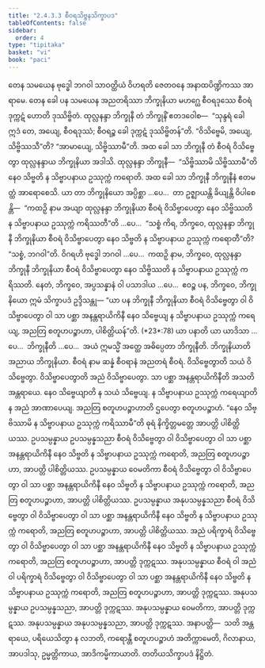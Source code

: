 ```yaml
---
title: "2.4.3.3 စီဝရသိဗ္ဗနသိက္ခာပဒ"
tableOfContents: false
sidebar:
  order: 4
type: "tipitaka"
basket: "vi"
book: "paci"
---
```



<DynamicBreadcrumb />

<Division number="892" book="paci">

<Paragraph number="2801" book="paci">
တေန သမယေန ဗုဒ္ဓေါ ဘဂဝါ သာဝတ္ထိယံ ဝိဟရတိ ဇေတဝနေ အနာထပိဏ္ဍိကဿ အာရာမေ. တေန ခေါ ပန သမယေန အညတရိဿာ ဘိက္ခုနိယာ မဟဂ္ဃေ စီဝရဒုဿေ စီဝရံ ဒုက္ကဋံ ဟောတိ ဒုဿိဗ္ဗိတံ. ထုလ္လနန္ဒာ ဘိက္ခုနီ တံ ဘိက္ခုနိံ ဧတဒဝေါစ—  “သုန္ဒရံ ခေါ ဣဒံ တေ, အယျေ, စီဝရဒုဿံ; စီဝရဉ္စ ခေါ ဒုက္ကဋံ ဒုဿိဗ္ဗိတန်”တိ. “ဝိသိဗ္ဗေမိ, အယျေ, သိဗ္ဗိဿသီ”တိ? “အာမာယျေ, သိဗ္ဗိဿာမီ”တိ. အထ ခေါ သာ ဘိက္ခုနီ တံ စီဝရံ ဝိသိဗ္ဗေတွာ ထုလ္လနန္ဒာယ ဘိက္ခုနိယာ အဒါသိ. ထုလ္လနန္ဒာ ဘိက္ခုနီ—  “သိဗ္ဗိဿာမိ သိဗ္ဗိဿာမီ”တိ နေဝ သိဗ္ဗတိ န သိဗ္ဗာပနာယ ဥဿုက္ကံ ကရောတိ.
</Paragraph>

<Paragraph number="2802" book="paci">
အထ ခေါ သာ ဘိက္ခုနီ ဘိက္ခုနီနံ ဧတမတ္ထံ အာရောစေသိ. ယာ တာ ဘိက္ခုနိယော အပ္ပိစ္ဆာ …ပေ…  တာ ဥဇ္ဈာယန္တိ ခိယျန္တိ ဝိပါစေန္တိ—  “ကထဉှိ နာမ အယျာ ထုလ္လနန္ဒာ ဘိက္ခုနိယာ စီဝရံ ဝိသိဗ္ဗာပေတွာ နေဝ သိဗ္ဗိဿတိ န သိဗ္ဗာပနာယ ဥဿုက္ကံ ကရိဿတီ”တိ …ပေ…  “သစ္စံ ကိရ, ဘိက္ခဝေ, ထုလ္လနန္ဒာ ဘိက္ခုနီ ဘိက္ခုနိယာ စီဝရံ ဝိသိဗ္ဗာပေတွာ နေဝ သိဗ္ဗတိ န သိဗ္ဗာပနာယ ဥဿုက္ကံ ကရောတီ”တိ? “သစ္စံ, ဘဂဝါ”တိ. ဝိဂရဟိ ဗုဒ္ဓေါ ဘဂဝါ …ပေ…  ကထဉှိ နာမ, ဘိက္ခဝေ, ထုလ္လနန္ဒာ ဘိက္ခုနီ ဘိက္ခုနိယာ စီဝရံ ဝိသိဗ္ဗာပေတွာ နေဝ သိဗ္ဗိဿတိ န သိဗ္ဗာပနာယ ဥဿုက္ကံ ကရိဿတိ. နေတံ, ဘိက္ခဝေ, အပ္ပသန္နာနံ ဝါ ပသာဒါယ …ပေ…  ဧဝဉ္စ ပန, ဘိက္ခဝေ, ဘိက္ခုနိယော ဣမံ သိက္ခာပဒံ ဥဒ္ဒိသန္တု—
</Paragraph>

</Division>
<Division number="893" book="paci">

<Paragraph number="2803" book="paci">
<Emphasis>“ယာ ပန ဘိက္ခုနီ ဘိက္ခုနိယာ စီဝရံ ဝိသိဗ္ဗေတွာ ဝါ ဝိသိဗ္ဗာပေတွာ ဝါ သာ ပစ္ဆာ အနန္တရာယိကိနီ နေဝ သိဗ္ဗေယျ န သိဗ္ဗာပနာယ ဥဿုက္ကံ ကရေယျ, အညတြ စတူဟပဉ္စာဟာ, ပါစိတ္တိယန်”</Emphasis>တိ. (*23*:<Emphasis>78</Emphasis>)
</Paragraph>

</Division>
<Division number="894" book="paci">

<Paragraph number="2804" book="paci">
<Emphasis>ယာ ပနာ</Emphasis>တိ ယာ ယာဒိသာ …ပေ…  <Emphasis>ဘိက္ခုနီ</Emphasis>တိ …ပေ…  အယံ ဣမသ္မိံ အတ္ထေ အဓိပ္ပေတာ ဘိက္ခုနီတိ.
</Paragraph>

<Paragraph number="2805" book="paci">
<Emphasis>ဘိက္ခုနိယာ</Emphasis>တိ အညာယ ဘိက္ခုနိယာ.
</Paragraph>

<Paragraph number="2806" book="paci">
<Emphasis>စီဝရံ</Emphasis> နာမ ဆန္နံ စီဝရာနံ အညတရံ စီဝရံ.
</Paragraph>

<Paragraph number="2807" book="paci">
<Emphasis>ဝိသိဗ္ဗေတွာ</Emphasis>တိ သယံ ဝိသိဗ္ဗေတွာ. <Emphasis>ဝိသိဗ္ဗာပေတွာ</Emphasis>တိ အညံ ဝိသိဗ္ဗာပေတွာ.
</Paragraph>

<Paragraph number="2808" book="paci">
<Emphasis>သာ ပစ္ဆာ အနန္တရာယိကိနီ</Emphasis>တိ အသတိ အန္တရာယေ.
</Paragraph>

<Paragraph number="2809" book="paci">
<Emphasis>နေဝ သိဗ္ဗေယျာ</Emphasis>တိ န သယံ သိဗ္ဗေယျ. <Emphasis>န သိဗ္ဗာပနာယ ဥဿုက္ကံ ကရေယျာ</Emphasis>တိ န အညံ အာဏာပေယျ.
</Paragraph>

<Paragraph number="2810" book="paci">
<Emphasis>အညတြ စတူဟပဉ္စာဟာ</Emphasis>တိ ဌပေတွာ စတူဟပဉ္စာဟံ. “နေဝ သိဗ္ဗိဿာမိ န သိဗ္ဗာပနာယ ဥဿုက္ကံ ကရိဿာမီ”တိ ဓုရံ နိက္ခိတ္တမတ္တေ အာပတ္တိ ပါစိတ္တိယဿ.
</Paragraph>

</Division>
<Division number="895" book="paci">

<Paragraph number="2811" book="paci">
ဥပသမ္ပန္နာယ ဥပသမ္ပန္နသညာ စီဝရံ ဝိသိဗ္ဗေတွာ ဝါ ဝိသိဗ္ဗာပေတွာ ဝါ သာ ပစ္ဆာ အနန္တရာယိကိနီ နေဝ သိဗ္ဗတိ န သိဗ္ဗာပနာယ ဥဿုက္ကံ ကရောတိ, အညတြ စတူဟပဉ္စာဟာ, အာပတ္တိ ပါစိတ္တိယဿ. ဥပသမ္ပန္နာယ ဝေမတိကာ စီဝရံ ဝိသိဗ္ဗေတွာ ဝါ ဝိသိဗ္ဗာပေတွာ ဝါ သာ ပစ္ဆာ အနန္တရာယိကိနီ နေဝ သိဗ္ဗတိ န သိဗ္ဗာပနာယ ဥဿုက္ကံ ကရောတိ, အညတြ စတူဟပဉ္စာဟာ, အာပတ္တိ ပါစိတ္တိယဿ. ဥပသမ္ပန္နာယ အနုပသမ္ပန္နသညာ စီဝရံ ဝိသိဗ္ဗေတွာ ဝါ ဝိသိဗ္ဗာပေတွာ ဝါ သာ ပစ္ဆာ အနန္တရာယိကိနီ နေဝ သိဗ္ဗတိ န သိဗ္ဗာပနာယ ဥဿုက္ကံ ကရောတိ, အညတြ စတူဟပဉ္စာဟာ, အာပတ္တိ ပါစိတ္တိယဿ.
</Paragraph>

<Paragraph number="2812" book="paci">
အညံ ပရိက္ခာရံ ဝိသိဗ္ဗေတွာ ဝါ ဝိသိဗ္ဗာပေတွာ ဝါ သာ ပစ္ဆာ အနန္တရာယိကိနီ နေဝ သိဗ္ဗတိ န သိဗ္ဗာပနာယ ဥဿုက္ကံ ကရောတိ, အညတြ စတူဟပဉ္စာဟာ, အာပတ္တိ ဒုက္ကဋဿ. အနုပသမ္ပန္နာယ စီဝရံ ဝါ အညံ ဝါ ပရိက္ခာရံ ဝိသိဗ္ဗေတွာ ဝါ ဝိသိဗ္ဗာပေတွာ ဝါ သာ ပစ္ဆာ အနန္တရာယိကိနီ နေဝ သိဗ္ဗတိ န သိဗ္ဗာပနာယ ဥဿုက္ကံ ကရောတိ, အညတြ စတူဟပဉ္စာဟာ, အာပတ္တိ ဒုက္ကဋဿ. အနုပသမ္ပန္နာယ ဥပသမ္ပန္နသညာ, အာပတ္တိ ဒုက္ကဋဿ. အနုပသမ္ပန္နာယ ဝေမတိကာ, အာပတ္တိ ဒုက္ကဋဿ. အနုပသမ္ပန္နာယ အနုပသမ္ပန္နသညာ, အာပတ္တိ ဒုက္ကဋဿ.
</Paragraph>

</Division>
<Division number="896" book="paci">

<Paragraph number="2813" book="paci">
အနာပတ္တိ—  သတိ အန္တရာယေ, ပရိယေသိတွာ န လဘတိ, ကရောန္တီ စတူဟပဉ္စာဟံ အတိက္ကာမေတိ, ဂိလာနာယ, အာပဒါသု, ဥမ္မတ္တိကာယ, အာဒိကမ္မိကာယာတိ.

</Paragraph>
</Division>

<Paragraph number="2814" type="center" book="paci">
တတိယသိက္ခာပဒံ နိဋ္ဌိတံ.
</Paragraph>